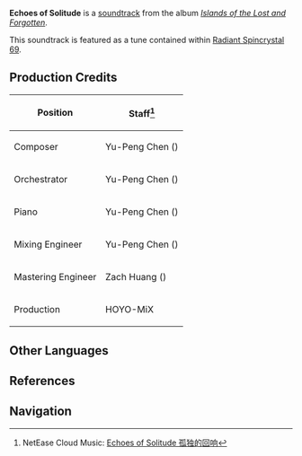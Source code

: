 {{Soundtrack Infobox
|title          =
|image          = Islands of the Lost and Forgotten.png
|album          = Islands of the Lost and Forgotten
|disc           = 1
|number         = 12
|featured       =
|featured2      =
|featured3      =
|featured_disc  =
|featured_disc2 =
|featured_disc3 =
|youtube_id     = kgBPOPOpUWg
|youtube_time   = 1
|spotify_id     = 13LDN7bRCiJNjX4IdL1BhN
|played_in      = Seirai Island
|during         = [[Seirai Island]]
|domain         =
|previous       = Swath of Desolation
|next           = Mournful Whisperings
}}
'''Echoes of Solitude''' is a [[soundtrack]] from the album ''[[Islands of the Lost and Forgotten]]''.

This soundtrack is featured as a tune contained within [[Radiant Spincrystal 69]].

==Production Credits==
{| class="wikitable" style="text-align:left; height:0.5em"
! Position
! Staff<ref>NetEase Cloud Music: [https://music.163.com/#/song?id=1937111280 Echoes of Solitude 孤独的回响]</ref>
|-
! Composer
| Yu-Peng Chen ({{zh|陈致逸}})
|-
! Orchestrator
| Yu-Peng Chen ({{zh|陈致逸}})
|-
! Piano
| Yu-Peng Chen ({{zh|陈致逸}})
|-
! Mixing Engineer
| Yu-Peng Chen ({{zh|陈致逸}})
|-
! Mastering Engineer
| Zach Huang ({{zh|黄巍}})
|-
! Production
| HOYO-MiX
|}
<!--
==Videos==
<gallery>
</gallery>

==Trivia==
-->

==Other Languages==
{{Other Languages
|en      = Echoes of Solitude
|zhs     = 孤独的回响
|zhs_rm  = Gūdú de Huíxiǎng
|zht     = 孤獨的迴響
|zht_rm  = Gūdú de Huíxiǎng
|zh_tl   = Lonely Echo
|ja      = 寂寞たる響き
|ja_rm   = Sekibaku-taru Hibiki{{Assumed}}
|ja_tl   = Lonely Echo
|ko      = Echoes of Solitude<ref name="RS8">{{Ref/Item|Radiant Spincrystal 69|note=Korean, Spanish, French, Russian, Thai, Vietnamese, German, Indonesian, Portuguese, Turkish}}</ref>
|es      = Echoes of Solitude<ref name="RS8" />
|fr      = Echoes of Solitude<ref name="RS8" />
|ru      = Echoes of Solitude<ref name="RS8" />
|th      = Echoes of Solitude<ref name="RS8" />
|vi      = Tiếng Vọng Cô Độc<ref name="RS8" />
|vi_tl   = 
|de      = Echoes of Solitude<ref name="RS8" />
|id      = Echoes of Solitude<ref name="RS8" />
|pt      = Echoes of Solitude<ref name="RS8" />
|tr      = Echoes of Solitude<ref name="RS8" />
|it      = 
|it_tl   = 
}}

==References==
{{Reflist}}

==Navigation==
{{Soundtrack Navbox|Islands of the Lost and Forgotten}}